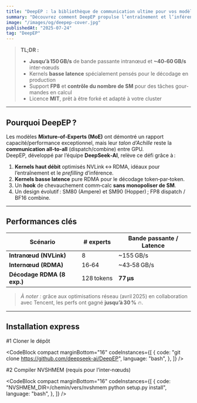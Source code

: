 ---
title: "DeepEP : la bibliothèque de communication ultime pour vos modèles MoE"
summary: "Découvrez comment DeepEP propulse l’entraînement et l’inférence des architectures Mixture‑of‑Experts grâce à des kernels all‑to‑all ultra‑performants, une prise en charge FP8 et un chevauchement communication‑calcul sans occuper les SM."
image: "/images/og/deepep-cover.jpg"
publishedAt: "2025-07-24"
tag: "DeepEP"
---

> **TL;DR :**
>
> - **Jusqu’à 150 GB/s** de bande passante intranœud et **~40‑60 GB/s** inter‑nœuds
> - Kernels **basse latence** spécialement pensés pour le décodage en production
> - Support **FP8** et **contrôle du nombre de SM** pour des tâches gour­mandes en calcul
> - Licence **MIT**, prêt à être forké et adapté à votre cluster

---

## Pourquoi DeepEP ?

Les modèles **Mixture‑of‑Experts (MoE)** ont démontré un rapport capacité/performance exceptionnel, mais leur _talon d’Achille_ reste la **communication all‑to‑all** (dispatch/combine) entre GPU.  
DeepEP, développé par l’équipe **DeepSeek‑AI**, relève ce défi grâce à :

1. **Kernels haut débit** optimisés NVLink ↔ RDMA, idéaux pour l’entraînement et le _prefilling_ d’inférence.
2. **Kernels basse latence** pure RDMA pour le décodage token‑par‑token.
3. Un **hook** de chevauchement comm‑calc **sans monopoliser de SM**.
4. Un design évolutif : SM80 (Ampere) et SM90 (Hopper) ; FP8 dispatch / BF16 combine.

---

## Performances clés

| Scénario                   | # experts  | Bande passante / Latence |
| -------------------------- | ---------- | ------------------------ |
| **Intranœud (NVLink)**     | 8          | ~155 GB/s                |
| **Internœud (RDMA)**       | 16‑64      | ~43‑58 GB/s              |
| **Décodage RDMA (8 exp.)** | 128 tokens | **77 µs**                |

> _À noter :_ grâce aux optimisations réseau (avril 2025) en collaboration avec Tencent, les perfs ont gagné **jusqu’à 30 %** 🔥.

---

## Installation express

#1 Cloner le dépôt

<CodeBlock
  compact
  marginBottom="16"
  codeInstances={[
    {
      code: "git clone https://github.com/deepseek-ai/DeepEP",
      language: "bash",
    },
  ]}
/>

#2 Compiler NVSHMEM (requis pour l’inter‑nœuds)

<CodeBlock
  compact
  marginBottom="16"
  codeInstances={[
    {
      code: "NVSHMEM_DIR=/chemin/vers/nvshmem python setup.py install",
      language: "bash",
    },
  ]}
/>
